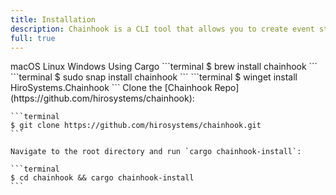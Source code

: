 ```yaml
---
title: Installation
description: Chainhook is a CLI tool that allows you to create event streams for your Stacks and Bitcoin nodes.
full: true
---
```


<Tabs defaultValue="macos">
  <TabsList>
    <TabsTrigger value="macos">macOS</TabsTrigger>
    <TabsTrigger value="linux">Linux</TabsTrigger>
    <TabsTrigger value="windows">Windows</TabsTrigger>
    <TabsTrigger value="cargo">Using Cargo</TabsTrigger>
  </TabsList>

  <TabsContent value="macos">
    ```terminal
    $ brew install chainhook
    ```
  </TabsContent>

  <TabsContent value="linux">
    ```terminal
    $ sudo snap install chainhook
    ```
  </TabsContent>

  <TabsContent value="windows">
    ```terminal
    $ winget install HiroSystems.Chainhook
    ```
  </TabsContent>

  <TabsContent value="cargo">
    Clone the [Chainhook Repo](https://github.com/hirosystems/chainhook):

    ```terminal
    $ git clone https://github.com/hirosystems/chainhook.git
    ```

    Navigate to the root directory and run `cargo chainhook-install`:

    ```terminal
    $ cd chainhook && cargo chainhook-install
    ```
  </TabsContent>
</Tabs>
